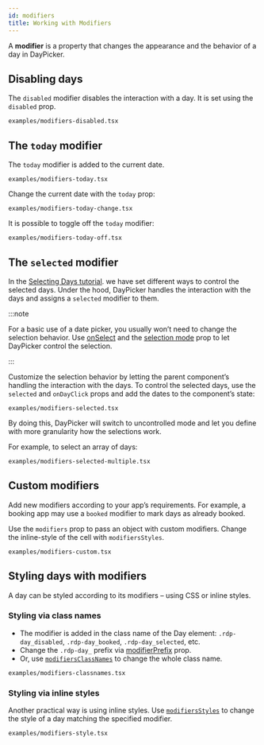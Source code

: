 ```yaml
---
id: modifiers
title: Working with Modifiers
---
```


A **modifier** is a property that changes the appearance and the behavior of a
day in DayPicker.

## Disabling days

The `disabled` modifier disables the interaction with a day. It is set using the `disabled` prop.

```include
examples/modifiers-disabled.tsx
```

## The `today` modifier

The `today` modifier is added to the current date.

```include
examples/modifiers-today.tsx
```

Change the current date with the `today` prop:

```include
examples/modifiers-today-change.tsx
```

It is possible to toggle off the `today` modifier:

```include
examples/modifiers-today-off.tsx
```

## The `selected` modifier

In the [Selecting Days tutorial](/basics/selecting-days). we have set different
ways to control the selected days. Under the hood, DayPicker handles the
interaction with the days and assigns a `selected` modifier to them.

:::note

For a basic use of a date picker, you usually won’t need to change the selection
behavior. Use [onSelect](/api/interfaces/daypickerprops#onselect) and the
[selection mode](/api/interfaces/daypickerprops#mode) prop to let DayPicker control the
selection.

:::

Customize the selection behavior by letting the parent component’s handling the
interaction with the days. To control the selected days, use the `selected` and
`onDayClick` props and add the dates to the component’s state:

```include
examples/modifiers-selected.tsx
```

By doing this, DayPicker will switch to uncontrolled mode and let you define with more granularity how the selections work.

For example, to select an array of days:

```include
examples/modifiers-selected-multiple.tsx
```

## Custom modifiers

Add new modifiers according to your app’s requirements. For example, a booking
app may use a `booked` modifier to mark days as already booked.

Use the `modifiers` prop to pass an object with custom modifiers. Change the
inline-style of the cell with `modifiersStyles`.

```include
examples/modifiers-custom.tsx
```

## Styling days with modifiers

A day can be styled according to its modifiers – using CSS or inline
styles.

### Styling via class names

- The modifier is added in the class name of the Day element: `.rdp-day_disabled`,
  `.rdp-day_booked`, `.rdp-day_selected`, etc.
- Change the `.rdp-day_` prefix via
  [modifierPrefix](/api/interfaces/daypickerprops#modifierPrefix) prop.
- Or, use [`modifiersClassNames`](/api/interfaces/daypickerprops#modifiersclassnames) to change the whole class name.

```include
examples/modifiers-classnames.tsx
```

### Styling via inline styles

Another practical way is using inline styles. Use
[`modifiersStyles`](/api/interfaces/daypickerprops#modifierstyles) to change the
style of a day matching the specified modifier.

```include
examples/modifiers-style.tsx
```
